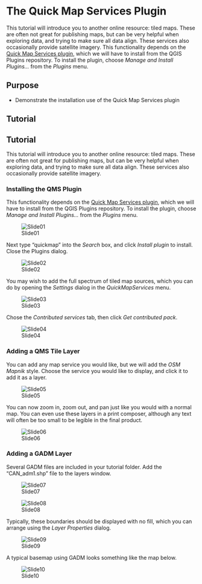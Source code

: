 
# The Quick Map Services Plugin {#tutorial-qms}

This tutorial will introduce you to another online resource: tiled maps. These are often not great for publishing maps, but can be very helpful when exploring data, and trying to make sure all data align. These services also occasionally provide satellite imagery. This functionality depends on the [Quick Map Services plugin](http://nextgis.com/blog/quickmapservices/), which we will have to install from the QGIS Plugins repository. To install the plugin, choose *Manage and Install Plugins...* from the *Plugins* menu.

## Purpose

* Demonstrate the installation use of the Quick Map Services plugin

## Tutorial

## Tutorial

This tutorial will introduce you to another online resource: tiled maps. These are often not great for publishing maps, but can be very helpful when exploring data, and trying to make sure all data align. These services also occasionally provide satellite imagery.

### Installing the QMS Plugin

This functionality depends on the [Quick Map Services plugin](http://nextgis.com/blog/quickmapservices/), which we will have to install from the QGIS Plugins repository. To install the plugin, choose *Manage and Install Plugins...* from the *Plugins* menu.

![Slide01](images/Tutorials/05-Quick-Map-Services/Slide01.jpg)

Next type "quickmap" into the *Search* box, and click *Install plugin* to install. Close the Plugins dialog.

![Slide02](images/Tutorials/05-Quick-Map-Services/Slide02.jpg)

You may wish to add the full spectrum of tiled map sources, which you can do by opening the *Settings* dialog in the *QuickMapServices* menu.

![Slide03](images/Tutorials/05-Quick-Map-Services/Slide03.jpg)

Chose the *Contributed services* tab, then click *Get contributed pack*.

![Slide04](images/Tutorials/05-Quick-Map-Services/Slide04.jpg)

### Adding a QMS Tile Layer

You can add any map service you would like, but we will add the *OSM Mapnik* style. Choose the service you would like to display, and click it to add it as a layer.

![Slide05](images/Tutorials/05-Quick-Map-Services/Slide05.jpg)

You can now zoom in, zoom out, and pan just like you would with a normal map. You can even use these layers in a print composer, although any text will often be too small to be legible in the final product.

![Slide06](images/Tutorials/05-Quick-Map-Services/Slide06.jpg)

### Adding a GADM Layer

Several GADM files are included in your tutorial folder. Add the "CAN_adm1.shp" file to the layers window.

![Slide07](images/Tutorials/05-Quick-Map-Services/Slide07.jpg)



![Slide08](images/Tutorials/05-Quick-Map-Services/Slide08.jpg)

Typically, these boundaries should be displayed with no fill, which you can arrange using the *Layer Properties* dialog.

![Slide09](images/Tutorials/05-Quick-Map-Services/Slide09.jpg)

A typical basemap using GADM looks something like the map below.

![Slide10](images/Tutorials/05-Quick-Map-Services/Slide10.jpg)
